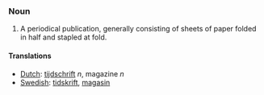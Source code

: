 ===Noun===
# A periodical publication, generally consisting of sheets of paper folded in half and stapled at fold.

====Translations====
*[[Dutch]]: [[tijdschrift]] ''n'', magazine ''n''
*[[Swedish]]: [[tidskrift]], [[magasin]]